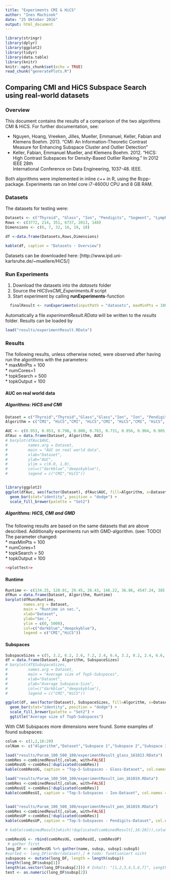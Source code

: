 ```yaml
---
title: "Experiments CMI & HiCS"
author: "Ines Machinek"
date: "25 Oktober 2016"
output: html_document
---
```


```r
library(stringr)
library(dplyr)
library(ggplot2)
library(tidyr)
library(data.table)
library(knitr)
knitr::opts_chunk$set(echo = TRUE)
read_chunk("generatePlots.R")
```

##  Comparing CMI and HiCS Subspace Search using real-world datasets

### Overview
This document contains the results of a comparison of the two algorithms CMI & HiCS.
For further documentation, see:
<ul>
  <li>
    Nguyen, Hoang, Vreeken, Jilles, Mueller, Emmanuel, Keller, Fabian and Klemens Boehm. 2013.
    "CMI: An Information-Theoretic Contrast Measure for Enhancing Subspace Cluster and Outlier Detection"
  </li>
  <li>
    Keller, Fabian, Emmanuel Mueller, and Klemens Boehm. 2012. "HiCS: High Contrast Subspaces for Density-Based Outlier Ranking." In 2012 IEEE 28th   
    International Conference on Data Engineering, 1037-48. IEEE.
  </li>
</ul>
Both algorithms were implemented in inline c++ in R, using the Rcpp-package.
Experiments ran on Intel core i7-4600U CPU and 8 GB RAM.


### Datasets
The datasets for testing were:

```r

Datasets <- c("Thyroid", "Glass", "Ion", "Pendigits", "Segment", "Lympho")
Rows <- c(3772, 214, 351, 6737, 2013, 148)
Dimensions <- c(6, 7, 32, 16, 19, 18)

df <-data.frame(Datasets,Rows,Dimensions)

kable(df, caption = "Datasets - Overview")
```


Datasets can be downloaded here: 
[http://www.ipd.uni-karlsruhe.de/~muellere/HiCS/]

### Run Experiments
1. Download the datasets into the *datasets* folder
2. Source the *HICSvsCMI_Experiments.R* script
3. Start experiment by calling **runExperiments**-function
```r
  finalResult <- runExperiments(inputPath = "datasets", maxMinPts = 100, numCores=1, topkSearch = 500, topkOutput = 100)
```
Automatically a file *experimentResult.RData* will be written to the *results* folder.
Results can be loaded by
```r
load("results/experimentResult.RData")
```

### Results
The following results, unless otherwise noted, were observed after having run the algorithms with the parameters: <br>
* maxMinPts = 100 <br>
* numCores=1 <br>
* topkSearch = 500 <br>
* topkOutput = 100 <br>


#### AUC on real world data 
##### Algorithms: HiCS and CMI
```r
Dataset = c("Thyroid","Thyroid","Glass","Glass","Ion", "Ion", "Pendigits","Pendigits","Segment","Segment", "Lympho","Lympho") 
Algorithm = c("CMI", "HiCS","CMI", "HiCS","CMI", "HiCS","CMI", "HiCS", "CMI", "HiCS", "CMI", "HiCS")

AUC <- c(0.953, 0.953, 0.798, 0.800, 0.763, 0.731, 0.956, 0.904, 0.905, 0.825, 0.930, 0.869)
dfAuc = data.frame(Dataset, Algorithm, AUC) 
# barplot(dfAuc$AUC, 
#         names.arg = Dataset,
#         main = "AUC on real world data",
#         xlab="Dataset", 
#         ylab="AUC",
#         ylim = c(0.0, 1.0),
#         col=c("darkblue","deepskyblue"),
#         legend = c("CMI","HiCS"))


library(ggplot2)
ggplot(dfAuc, aes(factor(Dataset), dfAuc$AUC, fill=Algorithm, x=Dataset, y=AUC, gg)) +
  geom_bar(stat="identity", position = "dodge") + 
  scale_fill_brewer(palette = "Set2")

``` 

##### Algorithms: HiCS, CMI and GMD

The following results are based on the same datasets that are above described.
Additionally experiments run with GMD-algorithm. (see: TODO)
The parameter changed: <br>
* maxMinPts = 100 <br>
* numCores=1 <br>
* topkSearch =  50 <br>
* topkOutput = 100 <br>

```r
<<plotTest>>
```


#### Runtime
```r
Runtime <- c(134.25, 120.01, 29.45, 26.43, 146.22, 36.86, 4547.24, 385.69, 902.45, 122.51, 26.6, 18.76)
dfRun = data.frame(Dataset, Algorithm, Runtime) 
barplot(dfRun$Runtime, 
        names.arg = Dataset,
        main = "Runtime in sec.",
        xlab="Dataset", 
        ylab="Sec.",
        ylim = c(0, 5000),
        col=c("darkblue","deepskyblue"),
        legend = c("CMI","HiCS"))
``` 

#### Subspaces
```r

SubspaceSizes = c(5, 3.2, 6.2, 2.6, 7.2, 2.4, 6.4, 3.2, 8.2, 2.4, 6.6, 2.2) 
df = data.frame(Dataset, Algorithm, SubspaceSizes) 
# barplot(df$SubspaceSizes, 
#         names.arg = Dataset,
#         main = "Average size of Top5-Subspaces",
#         xlab="Dataset", 
#         ylab="Average Subspace-Size",
#         col=c("darkblue","deepskyblue"),
#         legend = c("CMI","HiCS"))

ggplot(df, aes(factor(Dataset), SubspaceSizes, fill=Algorithm, x=Dataset, y=SubspaceSizes, gg)) +
  geom_bar(stat="identity", position = "dodge") + 
  scale_fill_brewer(palette = "Set2") +
  ggtitle("Average size of Top5-Subspaces")

```

With CMI Subspaces more dimensions were found. 
Some examples of found subspaces:
```r

colum <- c(1,2,16:20)
colNam <- c("Algorithm","Dataset","Subspace 1","Subspace 2","Subspace 3","Subspace 4","Subspace 5")

load("results/Param_100_500_100/experimentResult_glass_161013.RData")
combRes <-combinedResult[,colum, with=FALSE]
combResUG <-combRes[!duplicated(combRes)]
kable(combResUG, caption = "Top-5-Subspaces - Glass-Dataset", col.names = colNam)

load("results/Param_100_500_100/experimentResult_ion_161019.RData")
combRes <-combinedResult[,colum, with=FALSE]
combResUI <-combRes[!duplicated(combRes)]
kable(combResUI, caption = "Top-5-Subspaces - Ion-Dataset", col.names = colNam)


load("results/Param_100_500_100/experimentResult_pen_161019.RData")
combRes <-combinedResult[,colum, with=FALSE]
combResUP <-combRes[!duplicated(combRes)]
kable(combResUP, caption = "Top-5-Subspaces - Pendigits-Dataset", col.names = colNam)

# kable(combinedResult[which(!duplicated(combinedResult[,16:20])),colum,with=FALSE], caption = "Top-5-Subspaces - Pendigits-Dataset",  col.names = colNam)
```



```r
combResUG <- rbind(combResUG, combResUI, combResUP)
 # gather first 
long_DF <- combResUG %>% gather(name, subsp, subsp1:subsp5)
#sorted <- long_DF[order(dataset),] # todo: funktioniert nicht
subspaces <- mutate(long_DF, length = length(subsp)) 
length(long_DF$subsp[1]) 
length(as.vector(long_DF$subsp[2])) # Inhalt: "[1,2,3,4,5,6,7]", Length=1 (statt 7)
test <- as.numeric(long_DF$subsp[2])

``` 